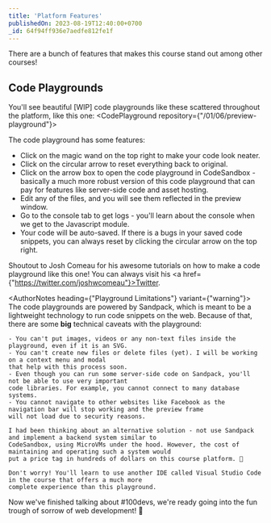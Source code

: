 ```yaml
---
title: 'Platform Features'
publishedOn: 2023-08-19T12:40:00+0700
_id: 64f94ff936e7aedfe812fe1f
---
```


There are a bunch of features that makes this course stand out among other courses!

## Code Playgrounds

You'll see beautiful [WIP] code playgrounds like these scattered throughout the platform, like this one:
<CodePlayground repository={"/01/06/preview-playground"}></CodePlayground>

The code playground has some features:
- Click on the magic wand on the top right to make your code look neater.
- Click on the circular arrow to reset everything back to original.
- Click on the arrow box to open the code playground in CodeSandbox - basically a much more robust version of
this code playground that can pay for features like server-side code and asset hosting.
- Edit any of the files, and you will see them reflected in the preview window.
- Go to the console tab to get logs - you'll learn about the console when we get to the Javascript module.
- Your code will be auto-saved. If there is a bugs in your saved code snippets, you can always reset by clicking the
circular arrow on the top right.

Shoutout to <ColorEmphasis>Josh Comeau</ColorEmphasis> for his awesome tutorials on how to make a code playground like this one! You can always visit his
<a href={"https://twitter.com/joshwcomeau"}>Twitter</a>.

<AuthorNotes heading={"Playground Limitations"} variant={"warning"}>
    The code playgrounds are powered by Sandpack, which is meant to be a lightweight technology to run code snippets on
    the web.
    Because of that, there are some **big** technical caveats with the playground:

    - You can't put images, videos or any non-text files inside the playground, even if it is an SVG.
    - You can't create new files or delete files (yet). I will be working on a context menu and modal
    that help with this process soon.
    - Even though you can run some server-side code on Sandpack, you'll not be able to use very important
    code libraries. For example, you cannot connect to many database systems.
    - You cannot navigate to other websites like Facebook as the navigation bar will stop working and the preview frame
    will not load due to security reasons.

    I had been thinking about an alternative solution - not use Sandpack and implement a backend system similar to
    CodeSandbox, using MicroVMs under the hood. However, the cost of maintaining and operating such a system would
    put a price tag in hundreds of dollars on this course platform. 🥵

    Don't worry! You'll learn to use another IDE called Visual Studio Code in the course that offers a much more
    complete experience than this playground.
</AuthorNotes>

Now we've finished talking about #100devs, we're ready going into the fun trough of sorrow of web development! 🚀
